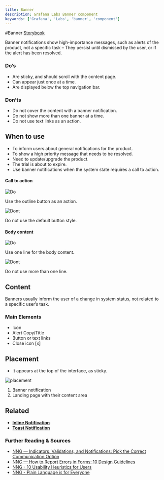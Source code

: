 ```yaml
---
title: Banner
description: Grafana Labs Banner component
keywords: ['Grafana', 'Labs', 'banner', 'component']
---
```


#Banner <Badge text='ready' color='green'></Badge> <a href='https://developers.grafana.com/ui/latest/index.html?path=/story/overlays-alert--examples' target='_blank' className='header-links'>Storybook <Icon name="external-link-alt"/> </a>

Banner notifications show high-importance messages, such as alerts of the product, not a specific task – They persist until dismissed by the user, or if the alert has been resolved.

### Do’s

- Are sticky, and should scroll with the content page.
- Can appear just once at a time.
- Are displayed below the top navigation bar.

### Don’ts

- Do not cover the content with a banner notification.
- Do not show more than one banner at a time.
- Do not use text links as an action.

## When to use

* To inform users about general notifications for the product.
* To show a high priority message that needs to be resolved.
* Need to update/upgrade the product.
* The trial is about to expire.
* Use banner notifications when the system state requires a call to action.

#### Call to action

<div className='two-images-comparison'>

<div>

![Do](/img/banner.button_do.png) 

Use the outline button as an action.

</div>

<div>

![Dont](/img/banner.button_dont.png)

Do not use the default button style.

</div>

</div>

#### Body content

<div className='two-images-comparison'>

<div>

![Do](/img/banner.details_do.png)

Use one line for the body content.

</div>

<div>

![Dont](/img/banner.details_dont.png)

Do not use more than one line.

</div>

</div>

## Content

Banners usually inform the user of a change in system status, not related to a specific user’s task.

### Main Elements

- Icon
- Alert Copy/Title
- Button or text links
- Close icon [x]

## Placement

* It appears at the top of the interface, as sticky.

![placement](/img/banner.placement.png)

1. Banner notification 
2. Landing page with their content area

## Related

- **[Inline Notification](/design-system/Components/alert-inline)**
- **[Toast Notification](/design-system/Components/alert-toast)**

### Further Reading & Sources

- [NNG — Indicators, Validations, and Notifications: Pick the Correct Communication Option](https://www.nngroup.com/articles/indicators-validations-notifications/)
- [NNG — How to Report Errors in Forms: 10 Design Guidelines](https://www.nngroup.com/articles/errors-forms-design-guidelines/)
- [NNG - 10 Usability Heuristics for Users](https://www.nngroup.com/articles/ten-usability-heuristics/)
- [NNG - Plain Language is for Everyone](https://www.nngroup.com/articles/plain-language-experts/)
